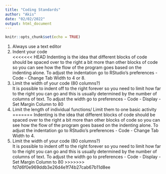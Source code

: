 ```yaml
---
title: "Coding Standards"
author: "Akis"
date: "02/02/2022"
output: html_document
---
```


```r
knitr::opts_chunk$set(echo = TRUE)
```

1. Always use a text editor
2. Indent your code\
<<<<<<< HEAD
Indenting is the idea that different blocks of code should be spaced over to the right a bit more than other blocks of code so you can see how the flow of the program goes based on the indenting alone. To adjust the indentation go to RStudio's preferences - Code - Change Tab Width to 4 or 8.
3. Limit the width of your code (80 columns?)\
It is possible to indent off to the right forever so you need to limit how far to the right you can go and this is usually determined by the number of columns of text. To adjust the width go to preferences - Code - Display - Set Margin Column to 80
4. Limit the length of individual functions/
Limit them to one basic activity
=======
Indenting is the idea that different blocks of code should be spaced over to the right a bit more than other blocks of code so you can see how the flow of the program goes based on the indenting alone. To adjust the indentation go to RStudio's preferences - Code - Change Tab Width to 4.
3. Limit the width of your code (80 columns?)\
It is possible to indent off to the right forever so you need to limit how far to the right you can go and this is usually determined by the number of columns of text. To adjust the width go to preferences - Code - Display - Set Margin Column to 80
>>>>>>> fd7d6f0e969ddb3e26d4e1f74b27cab67b11d8ee
